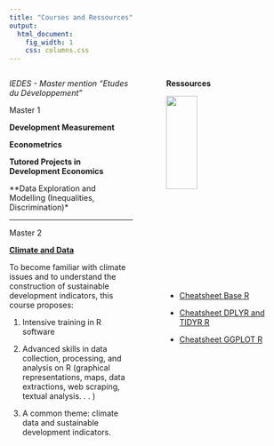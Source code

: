 ```yaml
---
title: "Courses and Ressources"
output:
  html_document:
    fig_width: 1
    css: columns.css
---
```


<link rel="shortcut icon" href="favicon.ico">


:::::: {.columns}
::: {.column width="48%" data-latex="{0.48\textwidth}"}

*IEDES - Master mention "Etudes du Développement"*

Master 1

**Development Measurement**

**Econometrics**

<!---
- The classical regression model

- Heteroscedasticity

- Non-linear models

--->

**Tutored Projects in Development Economics**

**Data Exploration and Modelling (Inequalities, Discrimination)*

---

Master 2

[**Climate and Data**](https://jeanbaptisteguiffard.github.io/courses_climatedata.html)

To become familiar with climate issues and to understand the construction of sustainable development indicators, this course proposes: 

1. Intensive training in R software 

2. Advanced skills in data collection, processing, and analysis on R (graphical representations, maps, data extractions, web scraping, textual analysis. . . )

3. A common theme: climate data and sustainable development indicators.



<!---
**Statistics with R**

Lessons:

- The Basics of R

- Measurement and Descriptive Statistics

- Inference and Statistical Tests

- Simple and Multiple Regressions

--->



:::
::: {.column width="4%" data-latex="{0.04\textwidth}"}
\ 
<!-- an empty Div (with a white space), serving as
a column separator -->
:::
:::::: {.column width="48%" data-latex="{0.48\textwidth}"}
**Ressources**

![](images/2_packages_tidyverse.png){ width=50%}

- [Cheatsheet Base R](courses/ressources/R/Cheatsheet_BASE_R.pdf)

- [Cheatsheet DPLYR and TIDYR R](courses/ressources/R/Cheatsheet_DPLYR_TIDYR_R.pdf)

- [Cheatsheet GGPLOT R](courses/ressources/R/Cheatsheet_GGPLOT2_R.pdf) 



:::
::::::
\newline






